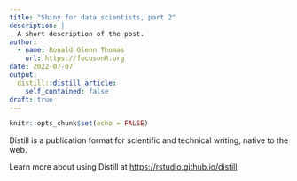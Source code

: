 ```yaml
---
title: "Shiny for data scientists, part 2"
description: |
  A short description of the post.
author:
  - name: Ronald Glenn Thomas
    url: https://focusonR.org
date: 2022-07-07
output:
  distill::distill_article:
    self_contained: false
draft: true
---
```



```r
knitr::opts_chunk$set(echo = FALSE)
```

Distill is a publication format for scientific and technical writing, native to the web.

Learn more about using Distill at <https://rstudio.github.io/distill>.


